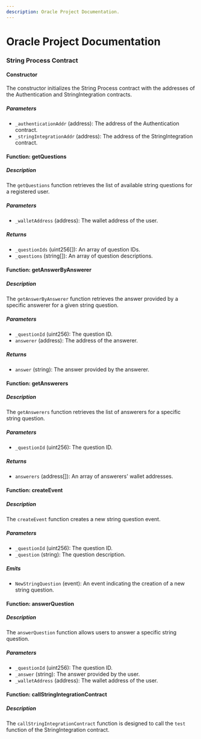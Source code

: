 ```yaml
---
description: Oracle Project Documentation.
---
```


# Oracle Project Documentation

### String Process Contract

#### Constructor

The constructor initializes the String Process contract with the addresses of the Authentication and StringIntegration contracts.

##### Parameters

-   `_authenticationAddr` (address): The address of the Authentication contract.
-   `_stringIntegrationAddr` (address): The address of the StringIntegration contract.

#### Function: getQuestions

##### Description

The `getQuestions` function retrieves the list of available string questions for a registered user.

##### Parameters

-   `_walletAddress` (address): The wallet address of the user.

##### Returns

-   `_questionIds` (uint256[]): An array of question IDs.
-   `_questions` (string[]): An array of question descriptions.

#### Function: getAnswerByAnswerer

##### Description

The `getAnswerByAnswerer` function retrieves the answer provided by a specific answerer for a given string question.

##### Parameters

-   `_questionId` (uint256): The question ID.
-   `answerer` (address): The address of the answerer.

##### Returns

-   `answer` (string): The answer provided by the answerer.

#### Function: getAnswerers

##### Description

The `getAnswerers` function retrieves the list of answerers for a specific string question.

##### Parameters

-   `_questionId` (uint256): The question ID.

##### Returns

-   `answerers` (address[]): An array of answerers' wallet addresses.

#### Function: createEvent

##### Description

The `createEvent` function creates a new string question event.

##### Parameters

-   `_questionId` (uint256): The question ID.
-   `_question` (string): The question description.

##### Emits

-   `NewStringQuestion` (event): An event indicating the creation of a new string question.

#### Function: answerQuestion

##### Description

The `answerQuestion` function allows users to answer a specific string question.

##### Parameters

-   `_questionId` (uint256): The question ID.
-   `_answer` (string): The answer provided by the user.
-   `_walletAddress` (address): The wallet address of the user.

#### Function: callStringIntegrationContract

##### Description

The `callStringIntegrationContract` function is designed to call the `test` function of the StringIntegration contract.
